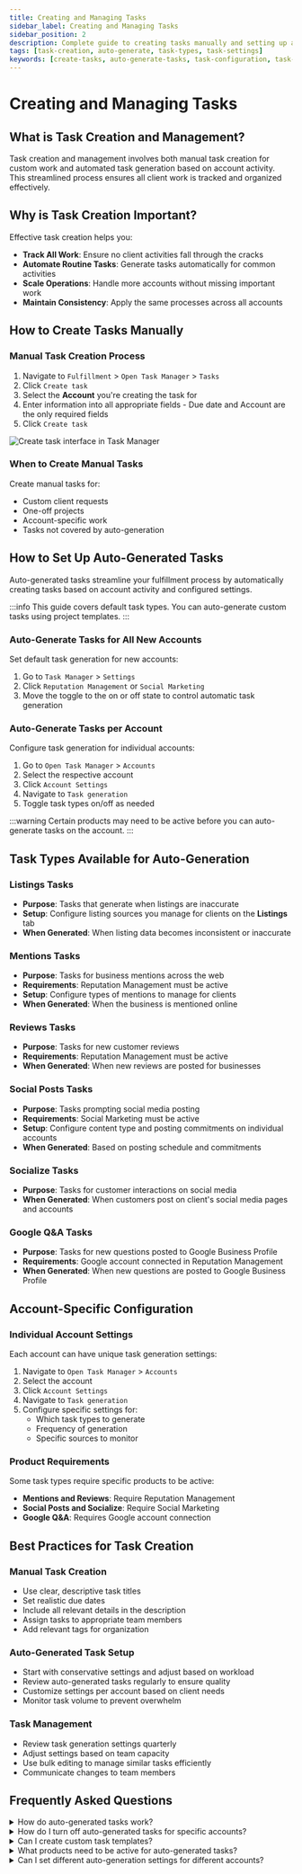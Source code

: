 ```yaml
---
title: Creating and Managing Tasks
sidebar_label: Creating and Managing Tasks
sidebar_position: 2
description: Complete guide to creating tasks manually and setting up automatic task generation for different task types and account configurations
tags: [task-creation, auto-generate, task-types, task-settings]
keywords: [create-tasks, auto-generate-tasks, task-configuration, task-types]
---
```


# Creating and Managing Tasks

## What is Task Creation and Management?

Task creation and management involves both manual task creation for custom work and automated task generation based on account activity. This streamlined process ensures all client work is tracked and organized effectively.

## Why is Task Creation Important?

Effective task creation helps you:

- **Track All Work**: Ensure no client activities fall through the cracks
- **Automate Routine Tasks**: Generate tasks automatically for common activities
- **Scale Operations**: Handle more accounts without missing important work
- **Maintain Consistency**: Apply the same processes across all accounts

## How to Create Tasks Manually

### Manual Task Creation Process

1. Navigate to `Fulfillment` > `Open Task Manager` > `Tasks`
2. Click `Create task`
3. Select the **Account** you're creating the task for
4. Enter information into all appropriate fields - Due date and Account are the only required fields
5. Click `Create task`

![Create task interface in Task Manager](./img/task-manager/create-tasks.png)

### When to Create Manual Tasks

Create manual tasks for:
- Custom client requests
- One-off projects
- Account-specific work
- Tasks not covered by auto-generation

## How to Set Up Auto-Generated Tasks

Auto-generated tasks streamline your fulfillment process by automatically creating tasks based on account activity and configured settings.

:::info
This guide covers default task types. You can auto-generate custom tasks using project templates.
:::

### Auto-Generate Tasks for All New Accounts

Set default task generation for new accounts:

1. Go to `Task Manager` > `Settings`
2. Click `Reputation Management` or `Social Marketing`
3. Move the toggle to the on or off state to control automatic task generation

### Auto-Generate Tasks per Account

Configure task generation for individual accounts:

1. Go to `Open Task Manager` > `Accounts`
2. Select the respective account
3. Click `Account Settings`
4. Navigate to `Task generation`
5. Toggle task types on/off as needed

:::warning
Certain products may need to be active before you can auto-generate tasks on the account.
:::

## Task Types Available for Auto-Generation

### Listings Tasks
- **Purpose**: Tasks that generate when listings are inaccurate
- **Setup**: Configure listing sources you manage for clients on the **Listings** tab
- **When Generated**: When listing data becomes inconsistent or inaccurate

### Mentions Tasks
- **Purpose**: Tasks for business mentions across the web
- **Requirements**: Reputation Management must be active
- **Setup**: Configure types of mentions to manage for clients
- **When Generated**: When the business is mentioned online

### Reviews Tasks
- **Purpose**: Tasks for new customer reviews
- **Requirements**: Reputation Management must be active
- **When Generated**: When new reviews are posted for businesses

### Social Posts Tasks
- **Purpose**: Tasks prompting social media posting
- **Requirements**: Social Marketing must be active
- **Setup**: Configure content type and posting commitments on individual accounts
- **When Generated**: Based on posting schedule and commitments

### Socialize Tasks
- **Purpose**: Tasks for customer interactions on social media
- **When Generated**: When customers post on client's social media pages and accounts

### Google Q&A Tasks
- **Purpose**: Tasks for new questions posted to Google Business Profile
- **Requirements**: Google account connected in Reputation Management
- **When Generated**: When new questions are posted to Google Business Profile

## Account-Specific Configuration

### Individual Account Settings

Each account can have unique task generation settings:

1. Navigate to `Open Task Manager` > `Accounts`
2. Select the account
3. Click `Account Settings`
4. Navigate to `Task generation`
5. Configure specific settings for:
   - Which task types to generate
   - Frequency of generation
   - Specific sources to monitor

### Product Requirements

Some task types require specific products to be active:

- **Mentions and Reviews**: Require Reputation Management
- **Social Posts and Socialize**: Require Social Marketing
- **Google Q&A**: Requires Google account connection

## Best Practices for Task Creation

### Manual Task Creation
- Use clear, descriptive task titles
- Set realistic due dates
- Include all relevant details in the description
- Assign tasks to appropriate team members
- Add relevant tags for organization

### Auto-Generated Task Setup
- Start with conservative settings and adjust based on workload
- Review auto-generated tasks regularly to ensure quality
- Customize settings per account based on client needs
- Monitor task volume to prevent overwhelm

### Task Management
- Review task generation settings quarterly
- Adjust settings based on team capacity
- Use bulk editing to manage similar tasks efficiently
- Communicate changes to team members

## Frequently Asked Questions

<details>
<summary>How do auto-generated tasks work?</summary>

Auto-generated tasks are created automatically based on account activity and your configured settings. For example, when new reviews are posted, new mentions appear online, or questions are asked on Google Business Profile, tasks will generate automatically if those task types are enabled for the account.

</details>

<details>
<summary>How do I turn off auto-generated tasks for specific accounts?</summary>

Go to Open Task Manager > Accounts, select the account, click Account Settings, navigate to Task generation, and toggle the specific task types off. You can control this for individual accounts or set defaults for all new accounts in Settings.

</details>

<details>
<summary>Can I create custom task templates?</summary>

While the system doesn't detail custom task creation templates, you can create review response templates for different star ratings and business categories. For other custom tasks, you'll need to create them manually or use the auto-generation features for standard task types.

</details>

<details>
<summary>What products need to be active for auto-generated tasks?</summary>

Mentions and Reviews tasks require Reputation Management to be active. Social Posts and Socialize tasks require Social Marketing to be active. Google Q&A tasks require the Google account to be connected in Reputation Management.

</details>

<details>
<summary>Can I set different auto-generation settings for different accounts?</summary>

Yes, you can configure task generation settings individually for each account in Account Settings > Task generation, or set defaults for all new accounts in the main Settings area.

</details>
